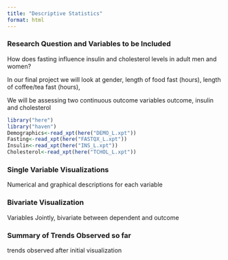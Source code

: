```yaml
---
title: "Descriptive Statistics"
format: html
---
```



### Research Question and Variables to be Included

How does fasting influence insulin and cholesterol levels in adult men and women? 

In our final project we will look at gender, length of food fast (hours), length of coffee/tea fast (hours),

We will be assessing two continuous outcome variables outcome, insulin and cholesterol 

```r
library("here")
library("haven")
Demographics<-read_xpt(here("DEMO_L.xpt"))
Fasting<-read_xpt(here("FASTQX_L.xpt"))
Insulin<-read_xpt(here("INS_L.xpt"))
Cholesterol<-read_xpt(here("TCHOL_L.xpt"))
```


### Single Variable Visualizations

Numerical and graphical descriptions for each variable 

### Bivariate Visualization 

Variables Jointly, bivariate between dependent and outcome 


### Summary of Trends Observed so far

trends observed after initial visualization 


